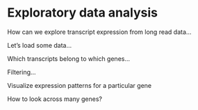 # Exploratory data analysis

How can we explore transcript expression from long read data...

Let's load some data...

Which transcripts belong to which genes...

Filtering...

Visualize expression patterns for a particular gene

How to look across many genes?
